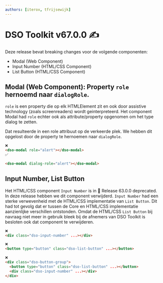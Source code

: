 ```yaml
---
authors: [iterox, tfrijsewijk]
---
```


# DSO Toolkit v67.0.0 ✍️

Deze release bevat breaking changes voor de volgende componenten:

- Modal (Web Component)
- Input Number (HTML/CSS Component)
- List Button (HTML/CSS Component)

<!-- truncate -->

## Modal (Web Component): Property `role` hernoemd naar `dialogRole`.

`role` is een property die op elk HTMLElement zit en ook door assistive technology (zoals screenreaders) wordt geinterpreteerd. Het component Modal had `role` echter ook als attribute/property opgenomen om het type dialog te zetten.

Dat resulteerde in een role attribuut op de verkeerde plek. We hebben dit opgelost door de property te hernoemen naar `dialogRole`.

```html
❌
<dso-modal role="alert"></dso-modal>
✅

<dso-modal dialog-role="alert"></dso-modal>
```

## Input Number, List Button

Het HTML/CSS component `Input Number` is in 🎸 Release 63.0.0 deprecated. In deze release hebben we dit component verwijderd.
`Input Number` had een sterke verwevenheid met de HTML/CSS implementatie van `List Button`. Dit had tot gevolg dat er tussen de Core en HTML/CSS implementatie aanzienlijke verschillen ontstonden.
Omdat de HTML/CSS `List Button` bij navraag niet meer in gebruik bleek bij de afnemers van DSO Toolkit is besloten ook dat component te verwijderen.

```html
❌
<div class="dso-input-number" ...></div>

❌
<button type="button" class="dso-list-button" ...></button>

❌
<div class="dso-button-group">
  <button type="button" class="dso-list-button" ...></button>
  <div class="dso-input-number" ...></div>
</div>
```
